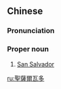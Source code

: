 ==Chinese==
{{zh-forms|s=圣萨尔瓦多|type=14}}

===Pronunciation===
{{zh-pron
|m=Shèng-Sà'ěrwǎduō
|c=sing3 saat3 ji5 ngaa5 do1
|cat=pn
}}

===Proper noun===
{{zh-proper noun}}

# [[San Salvador]] {{gloss|capital of El Salvador}}

{{zh-cat|Capital cities}}

[[ru:聖薩爾瓦多]]